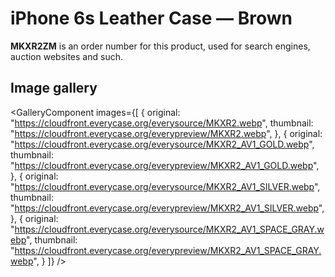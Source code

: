 
# iPhone 6s Leather Case — Brown

<Callout type='info' emoji='👉🏻'>**MKXR2ZM** is an order number for this product, used for search engines, auction websites and such.</Callout>

## Image gallery

<GalleryComponent
    images={[
      {
        original: "https://cloudfront.everycase.org/everysource/MKXR2.webp",
        thumbnail: "https://cloudfront.everycase.org/everypreview/MKXR2.webp",
      },
      {
        original: "https://cloudfront.everycase.org/everysource/MKXR2_AV1_GOLD.webp",
        thumbnail: "https://cloudfront.everycase.org/everypreview/MKXR2_AV1_GOLD.webp",
      },
      {
        original: "https://cloudfront.everycase.org/everysource/MKXR2_AV1_SILVER.webp",
        thumbnail: "https://cloudfront.everycase.org/everypreview/MKXR2_AV1_SILVER.webp",
      },
      {
        original: "https://cloudfront.everycase.org/everysource/MKXR2_AV1_SPACE_GRAY.webp",
        thumbnail: "https://cloudfront.everycase.org/everypreview/MKXR2_AV1_SPACE_GRAY.webp",
      }
    ]}
  />
